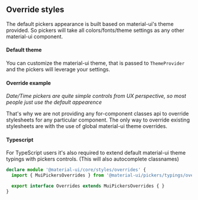 
<PageMeta title="CSS Overrides" />

## Override styles

The default pickers appearance is built based on material-ui's theme provided. So pickers will take all
colors/fonts/theme settings as any other material-ui component.

<Ad />


#### Default theme

You can customize the material-ui theme, that is passed to `ThemeProvider` and the pickers will leverage your settings.

<Example source={CssTheme} />

#### Override example

*Date/Time pickers are quite simple controls from UX perspective, so most people just use the default appearence*

That's why we are not providing any for-component classes api to override stylesheets for any particular
component. The only way to override existing stylesheets are with the use of global material-ui theme
overrides.


<Example source={CssOverrides} />


#### Typescript
For TypeScript users it's also required to extend default material-ui theme typings with pickers controls.
(This will also autocomplete classnames)

```typescript
declare module '@material-ui/core/styles/overrides' {
  import { MuiPickersOverrides } from '@material-ui/pickers/typings/overrides'

  export interface Overrides extends MuiPickersOverrides { }
}
```
